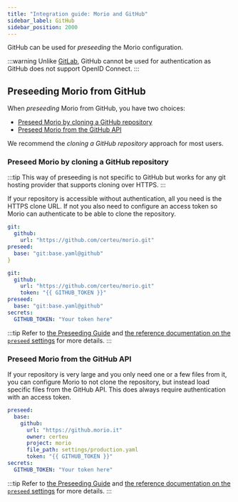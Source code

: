 ```yaml
---
title: "Integration guide: Morio and GitHub"
sidebar_label: GitHub
sidebar_position: 2000
---
```


GitHub can be used for _preseeding_ the Morio configuration. 

:::warning
Unlike
[GitLab](/docs/guides/integrations/gitlab/), GitHub cannot be
used for authentication as GitHub does not support OpenID Connect.
::: 

## Preseeding Morio from GitHub

When _preseeding_ Morio from GitHub, you have two choices:

- [Preseed Morio by cloning a GitHub
  repository](#preseed-morio-by-cloning-a-github-repository)
- [Preseed Morio from the GitHub API](#preseed-morio-from-the-github-api)

We recommend the _cloning a GitHub repository_ approach for most users.

### Preseed Morio by cloning a GitHub repository

:::tip
This  way of preseeding is not specific to GitHub but works for any git hosting
provider that supports cloning over HTTPS.
:::

If your repository is accessible without authentication, all you need is the
HTTPS clone URL.  If not you also need to configure an access token so Morio
can authenticate to be able to clone the repository.

<Tabs>
<TabItem value="a" label="Without Authentication">

```yaml
git:
  github:
    url: "https://github.com/certeu/morio.git"
preseed:
  base: "git:base.yaml@github"
}
```

</TabItem>
<TabItem value="b" label="With Authentication">

```yaml
git:
  github:
    url: "https://github.com/certeu/morio.git"
    token: "{{ GITHUB_TOKEN }}"
preseed:
  base: "git:base.yaml@github"
secrets:
  GITHUB_TOKEN: "Your token here"
```

</TabItem>
</Tabs>

:::tip
Refer to [the Preseeding Guide](/docs/guides/settings/preseed/) and [the
reference documentation on the `preseed`
settings](/docs/reference/settings/preseed/) for more details.
:::

### Preseed Morio from the GitHub API

If your repository is very large and you only need one or a few files from it,
you can configure Morio to not clone the repository, but instead load specific
files from the GitHub API. This does always require authentication with an
access token.

```yaml
preseed:
  base: 
    github:
      url: "https://github.morio.it"
      owner: certeu
      project: morio
      file_path: settings/production.yaml
      token: "{{ GITHUB_TOKEN }}"
secrets:
  GITHUB_TOKEN: "Your token here"
```

:::tip
Refer to [the Preseeding Guide](/docs/guides/settings/preseed/) and [the
reference documentation on the `preseed`
settings](/docs/reference/settings/preseed/) for more details.
:::



